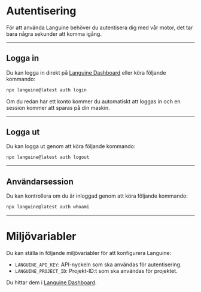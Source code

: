 # Autentisering

För att använda Languine behöver du autentisera dig med vår motor, det tar bara några sekunder att komma igång.

---

## Logga in

Du kan logga in direkt på [Languine Dashboard](https://languine.ai/login) eller köra följande kommando:

```bash title="Terminal"
npx languine@latest auth login
```


Om du redan har ett konto kommer du automatiskt att loggas in och en session kommer att sparas på din maskin.

---

## Logga ut

Du kan logga ut genom att köra följande kommando:

```bash title="Terminal"
npx languine@latest auth logout
```

---

## Användarsession

Du kan kontrollera om du är inloggad genom att köra följande kommando:

```bash title="Terminal"
npx languine@latest auth whoami
```

---


# Miljövariabler

Du kan ställa in följande miljövariabler för att konfigurera Languine:

- `LANGUINE_API_KEY`: API-nyckeln som ska användas för autentisering.
- `LANGUINE_PROJECT_ID`: Projekt-ID:t som ska användas för projektet.

Du hittar dem i [Languine Dashboard](https://languine.ai/login).
